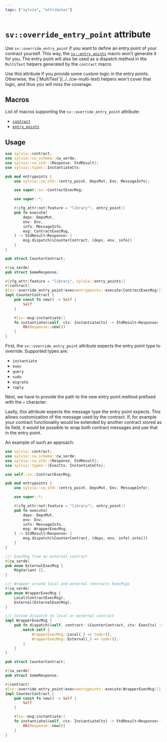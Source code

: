 ```yaml
---
tags: ["sylvia", "attributes"]
---
```



# `sv::override_entry_point` attribute

Use `sv::override_entry_point` if you want to define an entry point of your
contract yourself. This way, the [`sv::entry_points`](../macros/entry-points)
macro won't generate it for you. The entry point will also be used as a dispatch
method in the `MultiTest` helpers generated by the `contract` macro.

<Callout>
  Use this attribute if you provide some custom logic in the entry points.
  Otherwise, the [`MultiTest`](../../cw-multi-test) helpers won't cover that
  logic, and thus you will miss the coverage.
</Callout>

## Macros

List of macros supporting the `sv::override_entry_point` attribute:

- [`contract`](../macros/contract)
- [`entry_points`](../macros/entry-points)

## Usage

```rust
use sylvia::contract;
use sylvia::cw_schema::cw_serde;
use sylvia::cw_std::{Response, StdResult};
use sylvia::types::InstantiateCtx;

pub mod entrypoints {
    use sylvia::cw_std::{entry_point, DepsMut, Env, MessageInfo};

    use super::sv::ContractExecMsg;

    use super::*;

    #[cfg_attr(not(feature = "library"), entry_point)]
    pub fn execute(
        deps: DepsMut,
        env: Env,
        info: MessageInfo,
        msg: ContractExecMsg,
    ) -> StdResult<Response> {
        msg.dispatch(&CounterContract, (deps, env, info))
    }
}

pub struct CounterContract;

#[cw_serde]
pub struct SomeResponse;

#[cfg_attr(feature = "library", sylvia::entry_points)]
#[contract]
#[sv::override_entry_point(exec=entrypoints::execute(ContractExecMsg))]
impl CounterContract {
    pub const fn new() -> Self {
        Self
    }

    #[sv::msg(instantiate)]
    fn instantiate(&self, ctx: InstantiateCtx) -> StdResult<Response> {
        Ok(Response::new())
    }
}
```

First, the `sv::override_entry_point` attribute expects the entry point type to
override. Supported types are:

- `instantiate`
- `exec`
- `query`
- `sudo`
- `migrate`
- `reply`

Next, we have to provide the path to the new entry point method prefixed with
the `=` character.

Lastly, this attribute expects the message type the entry point expects. This
allows customization of the message used by the contract. If, for example your
contract functionality would be extended by another contract stored as its
field, it would be possible to wrap both contract messages and use that in the
entry point.

An example of such an approach:

```rust
use sylvia::contract;
use sylvia::cw_schema::cw_serde;
use sylvia::cw_std::{Response, StdResult};
use sylvia::types::{ExecCtx, InstantiateCtx};

use self::sv::ContractExecMsg;

pub mod entrypoints {
    use sylvia::cw_std::{entry_point, DepsMut, Env, MessageInfo};

    use super::*;

    #[cfg_attr(not(feature = "library"), entry_point)]
    pub fn execute(
        deps: DepsMut,
        env: Env,
        info: MessageInfo,
        msg: WrapperExecMsg,
    ) -> StdResult<Response> {
        msg.dispatch(&CounterContract, (deps, env, info).into())
    }
}

/// ExecMsg from an external contract
#[cw_serde]
pub enum ExternalExecMsg {
    MsgVariant {},
}

/// Wrapper around local and external contracts ExecMsgs
#[cw_serde]
pub enum WrapperExecMsg {
    Local(ContractExecMsg),
    External(ExternalExecMsg),
}

/// Custom dispatch to local or external contract
impl WrapperExecMsg {
    pub fn dispatch(&self, contract: &CounterContract, ctx: ExecCtx) -> StdResult<Response> {
        match self {
            WrapperExecMsg::Local(_) => todo!(),
            WrapperExecMsg::External(_) => todo!(),
        }
    }
}

pub struct CounterContract;

#[cw_serde]
pub struct SomeResponse;

#[contract]
#[sv::override_entry_point(exec=entrypoints::execute(WrapperExecMsg))]
impl CounterContract {
    pub const fn new() -> Self {
        Self
    }

    #[sv::msg(instantiate)]
    fn instantiate(&self, ctx: InstantiateCtx) -> StdResult<Response> {
        Ok(Response::new())
    }
}
```
